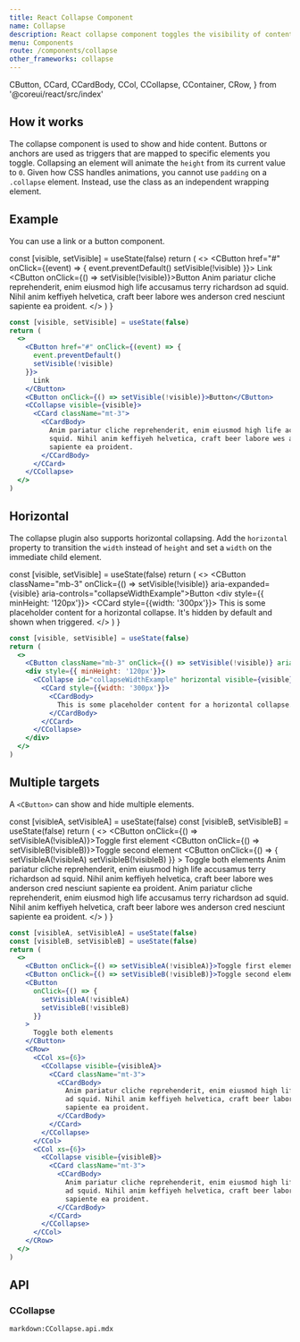 ```yaml
---
title: React Collapse Component
name: Collapse
description: React collapse component toggles the visibility of content across your project with a few classes and some scripts. Useful for a large amount of content.
menu: Components
route: /components/collapse
other_frameworks: collapse
---
```



  CButton,
  CCard,
  CCardBody,
  CCol,
  CCollapse,
  CContainer,
  CRow,
} from '@coreui/react/src/index'

## How it works

The collapse component is used to show and hide content. Buttons or anchors are used as triggers that are mapped to specific elements you toggle. Collapsing an element will animate the `height` from its current value to `0`. Given how CSS handles animations, you cannot use `padding` on a `.collapse` element. Instead, use the class as an independent wrapping element.

## Example

You can use a link or a button component.

  const [visible, setVisible] = useState(false)
  return (
    <>
      <CButton href="#" onClick={(event) => {
        event.preventDefault()
        setVisible(!visible)
      }}>
        Link
      </CButton>
      <CButton onClick={() => setVisible(!visible)}>Button</CButton>
      <CCollapse visible={visible}>
        <CCard className="mt-3">
          <CCardBody>
            Anim pariatur cliche reprehenderit, enim eiusmod high life accusamus terry richardson ad
            squid. Nihil anim keffiyeh helvetica, craft beer labore wes anderson cred nesciunt
            sapiente ea proident.
          </CCardBody>
        </CCard>
      </CCollapse>
    </>
  )
}

<Example>
  <BasicExample />
</Example>

```jsx
const [visible, setVisible] = useState(false)
return (
  <>
    <CButton href="#" onClick={(event) => {
      event.preventDefault()
      setVisible(!visible)
    }}>
      Link
    </CButton>
    <CButton onClick={() => setVisible(!visible)}>Button</CButton>
    <CCollapse visible={visible}>
      <CCard className="mt-3">
        <CCardBody>
          Anim pariatur cliche reprehenderit, enim eiusmod high life accusamus terry richardson ad
          squid. Nihil anim keffiyeh helvetica, craft beer labore wes anderson cred nesciunt
          sapiente ea proident.
        </CCardBody>
      </CCard>
    </CCollapse>
  </>
)
```

## Horizontal

The collapse plugin also supports horizontal collapsing. Add the `horizontal` property to transition the `width` instead of `height` and set a `width` on the immediate child element.

  const [visible, setVisible] = useState(false)
  return (
    <>
      <CButton className="mb-3" onClick={() => setVisible(!visible)} aria-expanded={visible} aria-controls="collapseWidthExample">Button</CButton>
      <div style={{ minHeight: '120px'}}>
        <CCollapse id="collapseWidthExample" horizontal visible={visible}>
          <CCard style={{width: '300px'}}>
            <CCardBody>
              This is some placeholder content for a horizontal collapse. It's hidden by default and shown when triggered.
            </CCardBody>
          </CCard>
        </CCollapse>
      </div>
    </>
  )
}

<Example>
  <HorizontalExample />
</Example>

```jsx
const [visible, setVisible] = useState(false)
return (
  <>
    <CButton className="mb-3" onClick={() => setVisible(!visible)} aria-expanded={visible} aria-controls="collapseWidthExample">Button</CButton>
    <div style={{ minHeight: '120px'}}>
      <CCollapse id="collapseWidthExample" horizontal visible={visible}>
        <CCard style={{width: '300px'}}>
          <CCardBody>
            This is some placeholder content for a horizontal collapse. It's hidden by default and shown when triggered.
          </CCardBody>
        </CCard>
      </CCollapse>
    </div>
  </>
)
```

## Multiple targets

A `<CButton>` can show and hide multiple elements.

  const [visibleA, setVisibleA] = useState(false)
  const [visibleB, setVisibleB] = useState(false)
  return (
    <>
      <CButton onClick={() => setVisibleA(!visibleA)}>Toggle first element</CButton>
      <CButton onClick={() => setVisibleB(!visibleB)}>Toggle second element</CButton>
      <CButton
        onClick={() => {
          setVisibleA(!visibleA)
          setVisibleB(!visibleB)
        }}
      >
        Toggle both elements
      </CButton>
      <CRow>
        <CCol xs={6}>
          <CCollapse visible={visibleA}>
            <CCard className="mt-3">
              <CCardBody>
                Anim pariatur cliche reprehenderit, enim eiusmod high life accusamus terry
                richardson ad squid. Nihil anim keffiyeh helvetica, craft beer labore wes anderson
                cred nesciunt sapiente ea proident.
              </CCardBody>
            </CCard>
          </CCollapse>
        </CCol>
        <CCol xs={6}>
          <CCollapse visible={visibleB}>
            <CCard className="mt-3">
              <CCardBody>
                Anim pariatur cliche reprehenderit, enim eiusmod high life accusamus terry
                richardson ad squid. Nihil anim keffiyeh helvetica, craft beer labore wes anderson
                cred nesciunt sapiente ea proident.
              </CCardBody>
            </CCard>
          </CCollapse>
        </CCol>
      </CRow>
    </>
  )
}

<Example>
  <MultipleTargetsExample />
</Example>

```jsx
const [visibleA, setVisibleA] = useState(false)
const [visibleB, setVisibleB] = useState(false)
return (
  <>
    <CButton onClick={() => setVisibleA(!visibleA)}>Toggle first element</CButton>
    <CButton onClick={() => setVisibleB(!visibleB)}>Toggle second element</CButton>
    <CButton
      onClick={() => {
        setVisibleA(!visibleA)
        setVisibleB(!visibleB)
      }}
    >
      Toggle both elements
    </CButton>
    <CRow>
      <CCol xs={6}>
        <CCollapse visible={visibleA}>
          <CCard className="mt-3">
            <CCardBody>
              Anim pariatur cliche reprehenderit, enim eiusmod high life accusamus terry richardson
              ad squid. Nihil anim keffiyeh helvetica, craft beer labore wes anderson cred nesciunt
              sapiente ea proident.
            </CCardBody>
          </CCard>
        </CCollapse>
      </CCol>
      <CCol xs={6}>
        <CCollapse visible={visibleB}>
          <CCard className="mt-3">
            <CCardBody>
              Anim pariatur cliche reprehenderit, enim eiusmod high life accusamus terry richardson
              ad squid. Nihil anim keffiyeh helvetica, craft beer labore wes anderson cred nesciunt
              sapiente ea proident.
            </CCardBody>
          </CCard>
        </CCollapse>
      </CCol>
    </CRow>
  </>
)
```

## API

### CCollapse

`markdown:CCollapse.api.mdx`
